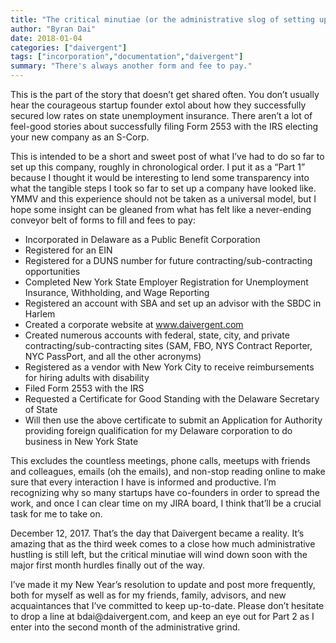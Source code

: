```yaml
---
title: "The critical minutiae (or the administrative slog of setting up a new company), Part 1"
author: "Byran Dai"
date: 2018-01-04
categories: ["daivergent"]
tags: ["incorporation","documentation","daivergent"]
summary: "There's always another form and fee to pay."
---
```


This is the part of the story that doesn't get shared often. You don't usually hear the courageous startup founder extol about how they successfully secured low rates on state unemployment insurance. There aren't a lot of feel-good stories about successfully filing Form 2553 with the IRS electing your new company as an S-Corp.

This is intended to be a short and sweet post of what I've had to do so far to set up this company, roughly in chronological order. I put it as a "Part 1" because I thought it would be interesting to lend some transparency into what the tangible steps I took so far to set up a company have looked like. YMMV and this experience should not be taken as a universal model, but I hope some insight can be gleaned from what has felt like a never-ending conveyor belt of forms to fill and fees to pay:

- Incorporated in Delaware as a Public Benefit Corporation
- Registered for an EIN
- Registered for a DUNS number for future contracting/sub-contracting opportunities
- Completed New York State Employer Registration for Unemployment Insurance, Withholding, and Wage Reporting
- Registered an account with SBA and set up an advisor with the SBDC in Harlem
- Created a corporate website at [www.daivergent.com](www.daivergent.com)
- Created numerous accounts with federal, state, city, and private contracting/sub-contracting sites (SAM, FBO, NYS Contract Reporter, NYC PassPort, and all the other acronyms)
- Registered as a vendor with New York City to receive reimbursements for hiring adults with disability
- Filed Form 2553 with the IRS
- Requested a Certificate for Good Standing with the Delaware Secretary of State
- Will then use the above certificate to submit an Application for Authority providing foreign qualification for my Delaware corporation to do business in New York State

This excludes the countless meetings, phone calls, meetups with friends and colleagues, emails (oh the emails), and non-stop reading online to make sure that every interaction I have is informed and productive. I'm recognizing why so many startups have co-founders in order to spread the work, and once I can clear time on my JIRA board, I think that'll be a crucial task for me to take on.

December 12, 2017. That's the day that Daivergent became a reality. It's amazing that as the third week comes to a close how much administrative hustling is still left, but the critical minutiae will wind down soon with the major first month hurdles finally out of the way.

I've made it my New Year's resolution to update and post more frequently, both for myself as well as for my friends, family, advisors, and new acquaintances that I've committed to keep up-to-date. Please don't hesitate to drop a line at bdai@daivergent.com, and keep an eye out for Part 2 as I enter into the second month of the administrative grind.